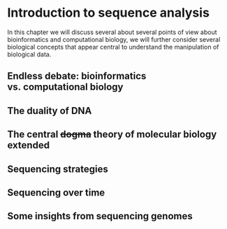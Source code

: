 # Introduction to sequence analysis {#sec-intro-sequencing}

In this chapter we will discuss several about several points of view about bioinformatics and computational biology, we will further consider several biological concepts that appear central to understand the manipulation of biological data.

## Endless debate: bioinformatics vs. computational biology


## The duality of DNA

## The central ~~dogma~~ theory of molecular biology extended

## Sequencing strategies

## Sequencing over time

## Some insights from sequencing genomes